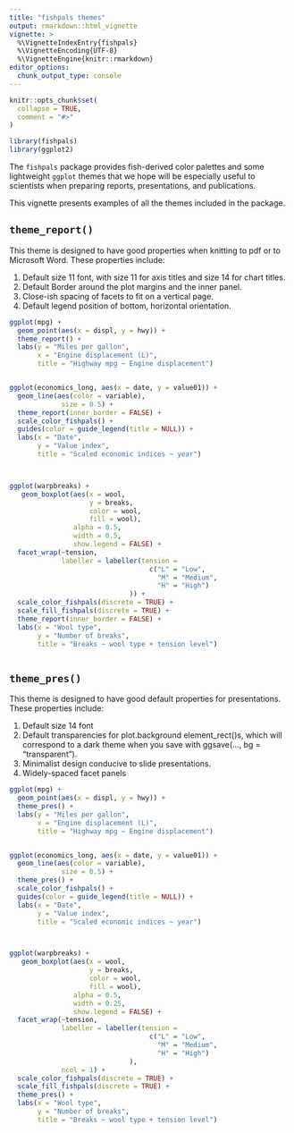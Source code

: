 ```yaml
---
title: "fishpals themes"
output: rmarkdown::html_vignette
vignette: >
  %\VignetteIndexEntry{fishpals}
  %\VignetteEncoding{UTF-8}
  %\VignetteEngine{knitr::rmarkdown}
editor_options: 
  chunk_output_type: console
---
```


```r
knitr::opts_chunk$set(
  collapse = TRUE,
  comment = "#>"
)
```

```r
library(fishpals)
library(ggplot2)

```

The `fishpals` package provides fish-derived color palettes and some lightweight `ggplot` themes that we hope will be especially useful to scientists when preparing reports, presentations, and publications.

This vignette presents examples of all the themes included in the package.  

## `theme_report()`

This theme is designed to have good properties when knitting to pdf or to Microsoft Word.  These properties include:

1. Default size 11 font, with size 11 for axis titles and size 14 for chart titles.
2. Default Border around the plot margins and the inner panel.
3. Close-ish spacing of facets to fit on a vertical page.
4. Default legend position of bottom, horizontal orientation.


```r

ggplot(mpg) +
  geom_point(aes(x = displ, y = hwy)) +
  theme_report() +
  labs(y = "Miles per gallon",
       x = "Engine displacement (L)",
       title = "Highway mpg ~ Engine displacement")


ggplot(economics_long, aes(x = date, y = value01)) +
  geom_line(aes(color = variable),
             size = 0.5) +
  theme_report(inner_border = FALSE) +
  scale_color_fishpals() +
  guides(color = guide_legend(title = NULL)) +
  labs(x = "Date",
       y = "Value index",
       title = "Scaled economic indices ~ year") 



ggplot(warpbreaks) +
   geom_boxplot(aes(x = wool, 
                    y = breaks, 
                    color = wool,
                    fill = wool),
                alpha = 0.5,
                width = 0.5,
                show.legend = FALSE) +
  facet_wrap(~tension,
             labeller = labeller(tension = 
                                   c("L" = "Low",
                                     "M" = "Medium",
                                     "H" = "High")
                              )) +
  scale_color_fishpals(discrete = TRUE) +
  scale_fill_fishpals(discrete = TRUE) +
  theme_report(inner_border = FALSE) +
  labs(x = "Wool type",
       y = "Number of breaks",
       title = "Breaks ~ wool type + tension level")



```

## `theme_pres()`

This theme is designed to have good default properties for presentations.  These properties include:

1. Default size 14 font
2. Default transparencies for plot.background element_rect()s, which will correspond to a dark theme when you save with ggsave(..., bg = "transparent").
3. Minimalist design conducive to slide presentations.
4. Widely-spaced facet panels

```r
ggplot(mpg) +
  geom_point(aes(x = displ, y = hwy)) +
  theme_pres() +
  labs(y = "Miles per gallon",
       x = "Engine displacement (L)",
       title = "Highway mpg ~ Engine displacement")


ggplot(economics_long, aes(x = date, y = value01)) +
  geom_line(aes(color = variable),
             size = 0.5) +
  theme_pres() +
  scale_color_fishpals() +
  guides(color = guide_legend(title = NULL)) +
  labs(x = "Date",
       y = "Value index",
       title = "Scaled economic indices ~ year") 



ggplot(warpbreaks) +
   geom_boxplot(aes(x = wool, 
                    y = breaks, 
                    color = wool,
                    fill = wool),
                alpha = 0.5,
                width = 0.25,
                show.legend = FALSE) +
  facet_wrap(~tension,
             labeller = labeller(tension = 
                                   c("L" = "Low",
                                     "M" = "Medium",
                                     "H" = "High")
                              ),
             ncol = 1) +
  scale_color_fishpals(discrete = TRUE) +
  scale_fill_fishpals(discrete = TRUE) +
  theme_pres() +
  labs(x = "Wool type",
       y = "Number of breaks",
       title = "Breaks ~ wool type + tension level")

```

